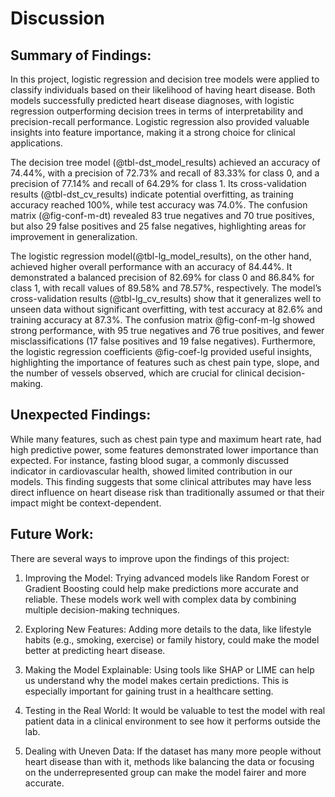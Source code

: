 # Discussion

## Summary of Findings: 

In this project, logistic regression and decision tree models were applied to classify individuals based on their likelihood of having heart disease. Both models successfully predicted heart disease diagnoses, with logistic regression outperforming decision trees in terms of interpretability and precision-recall performance. Logistic regression also provided valuable insights into feature importance, making it a strong choice for clinical applications.

The decision tree model  (@tbl-dst_model_results) achieved an accuracy of 74.44%, with a precision of 72.73% and recall of 83.33% for class 0, and a precision of 77.14% and recall of 64.29% for class 1. Its cross-validation results (@tbl-dst_cv_results) indicate potential overfitting, as training accuracy reached 100%, while test accuracy was 74.0%. The confusion matrix (@fig-conf-m-dt) revealed 83 true negatives and 70 true positives, but also 29 false positives and 25 false negatives, highlighting areas for improvement in generalization.

The logistic regression model(@tbl-lg_model_results), on the other hand, achieved higher overall performance with an accuracy of 84.44%. It demonstrated a balanced precision of 82.69% for class 0 and 86.84% for class 1, with recall values of 89.58% and 78.57%, respectively. The model's cross-validation results (@tbl-lg_cv_results) show that it generalizes well to unseen data without significant overfitting, with test accuracy at 82.6% and training accuracy at 87.3%. The confusion matrix @fig-conf-m-lg showed strong performance, with 95 true negatives and 76 true positives, and fewer misclassifications (17 false positives and 19 false negatives). Furthermore, the logistic regression coefficients @fig-coef-lg provided useful insights, highlighting the importance of features such as chest pain type, slope, and the number of vessels observed, which are crucial for clinical decision-making.


## Unexpected Findings: 

While many features, such as chest pain type and maximum heart rate, had high predictive power, some features demonstrated lower importance than expected. For instance, fasting blood sugar, a commonly discussed indicator in cardiovascular health, showed limited contribution in our models. This finding suggests that some clinical attributes may have less direct influence on heart disease risk than traditionally assumed or that their impact might be context-dependent.


## Future Work: 

There are several ways to improve upon the findings of this project:

1. Improving the Model: Trying advanced models like Random Forest or Gradient Boosting could help make predictions more accurate and reliable. These models work well with complex data by combining multiple decision-making techniques.

2. Exploring New Features: Adding more details to the data, like lifestyle habits (e.g., smoking, exercise) or family history, could make the model better at predicting heart disease.

3. Making the Model Explainable: Using tools like SHAP or LIME can help us understand why the model makes certain predictions. This is especially important for gaining trust in a healthcare setting.

4. Testing in the Real World: It would be valuable to test the model with real patient data in a clinical environment to see how it performs outside the lab.

5. Dealing with Uneven Data: If the dataset has many more people without heart disease than with it, methods like balancing the data or focusing on the underrepresented group can make the model fairer and more accurate.

